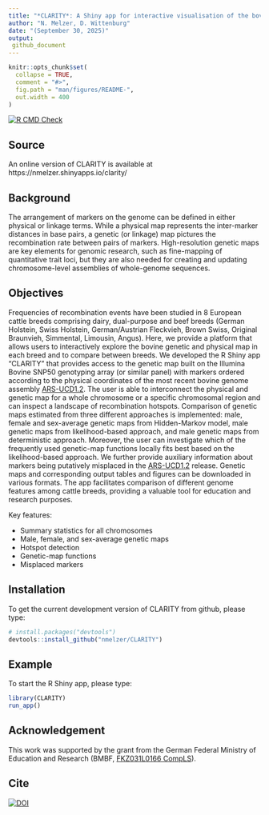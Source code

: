 ```yaml
---
title: "*CLARITY*: A Shiny app for interactive visualisation of the bovine physical-genetic map"
author: "N. Melzer, D. Wittenburg"
date: "(September 30, 2025)"
output: 
 github_document
---
```


```r
knitr::opts_chunk$set(
  collapse = TRUE,
  comment = "#>",
  fig.path = "man/figures/README-",
  out.width = 400
)
```

<!-- badges: start  -->
[![R CMD Check](https://github.com/nmelzer/CLARITY/actions/workflows/R-CMD-check.yaml/badge.svg)](https://github.com/nmelzer/CLARITY/actions/workflows/R-CMD-check.yaml)
⁠<!-- badges: end -->

## Source

An online version of CLARITY is available at https://nmelzer.shinyapps.io/clarity/


## Background 
The arrangement of markers on the genome can be defined in either physical or linkage terms. While a physical map represents the inter-marker distances in base pairs, a genetic (or linkage) map pictures the recombination rate between pairs of markers. High-resolution genetic maps are key elements for genomic research, such as fine-mapping of quantitative trait loci, but they are also needed for creating and updating chromosome-level assemblies of whole-genome sequences. 

## Objectives

Frequencies of recombination events have been studied in 8 European
cattle breeds comprising dairy, dual-purpose and beef breeds (German
Holstein, Swiss Holstein, German/Austrian Fleckvieh, Brown Swiss,
Original Braunvieh, Simmental, Limousin, Angus). Here, we provide a
platform that allows users to interactively explore the bovine genetic
and physical map in each breed and to compare between breeds. We developed the R Shiny app “CLARITY”
that provides access to the genetic map built on the Illumina Bovine
SNP50 genotyping array (or similar panel) with markers ordered according
to the physical coordinates of the most recent bovine genome assembly
[ARS-UCD1.2](https://bovinegenome.elsiklab.missouri.edu/downloads/ARS-UCD1.2).
The user is able to interconnect the physical and genetic map for a
whole chromosome or a specific chromosomal region and can inspect a
landscape of recombination hotspots. Comparison of genetic maps estimated from three different approaches is implemented: male, female and sex-average genetic maps from Hidden-Markov model, male genetic maps from likelihood-based approach, and
male genetic maps from deterministic approach. Moreover, the user can investigate
which of the frequently used genetic-map functions locally fits best based on the likelihood-based approach. We
further provide auxiliary information about markers being putatively
misplaced in the
[ARS-UCD1.2](https://bovinegenome.elsiklab.missouri.edu/downloads/ARS-UCD1.2)
release. Genetic maps and corresponding output tables and figures can be downloaded
in various formats. The app facilitates comparison of different
genome features among cattle breeds, providing a valuable tool for
education and research purposes.

Key features:

- Summary statistics for all chromosomes
- Male, female, and sex-average genetic maps
- Hotspot detection
- Genetic-map functions
- Misplaced markers


## Installation

To get the current development version of CLARITY from github, please type:

```r
# install.packages("devtools")
devtools::install_github("nmelzer/CLARITY")
```

## Example

To start the R Shiny app, please type:

```r
library(CLARITY)
run_app()
```

## Acknowledgement
This work was supported by the grant from the German Federal Ministry of Education and Research (BMBF,  [FKZ031L0166 CompLS](https://www.gesundheitsforschung-bmftr.de/de/clarity-die-entwicklung-einer-kombinierten-physisch-genetischen-karte-fur-eine-9212.php)).

## Cite
[![DOI](https://zenodo.org/badge/DOI/10.5281/zenodo.13832239.svg)](https://doi.org/10.5281/zenodo.13832239)
